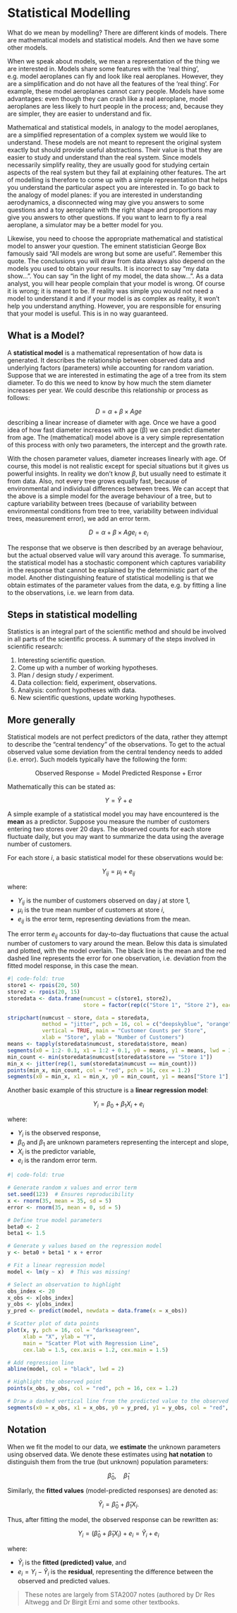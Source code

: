 # Statistical Modelling {.unnumbered}

What do we mean by modelling? There are different kinds of models. There are mathematical models and statistical models. And then we have some other models. 

When we speak about models, we mean a representation of the thing we are interested in. Models share some features with the ‘real thing’, e.g. model aeroplanes can fly and look like real aeroplanes. However, they are a simplification and do not have all the features of the ‘real thing’. For example, these model aeroplanes cannot carry people. Models have some advantages: even though they can crash like a real aeroplane, model aeroplanes are less likely to hurt people in the process; and, because they are simpler, they are easier to understand and fix.


Mathematical and statistical models, in analogy to the model aeroplanes, are a simplified representation of a complex system we would like to understand. These models are not meant to represent the original system exactly but should provide useful abstractions. Their value is that they are easier to study and understand than the real system. Since models necessarily simplify reality, they are usually good for studying certain aspects of the real system but they fail at explaining other features. The art of modelling is therefore
to come up with a simple representation that helps you understand the particular aspect you are interested in. To go back to the analogy of model planes: if you are interested in understanding aerodynamics, a disconnected wing may give you answers to some questions and a toy aeroplane with the right shape and proportions may give you answers to other questions. If you want to learn to fly a real aeroplane, a simulator may be a better model for you.

Likewise, you need to choose the appropriate mathematical and statistical model to answer  your question. The eminent statistician George Box famously said "All models are wrong but some are useful". Remember this quote. The conclusions you will draw from data always also depend on the models you used to obtain your results. It is incorrect to say "my data show...". You can say "in the light of my model, the data show...". As a data analyst, you will hear people complain that your model is wrong. Of course it is wrong; it is meant to be. If reality was simple you would not need a model to understand it and if your model is as complex as reality, it won’t help you understand anything. However, you are responsible for ensuring that your model is useful. This is in no way guaranteed. 

## What is a Model?

A **statistical model** is a mathematical representation of how data is generated. It describes the relationship between observed data and underlying factors (parameters) while accounting for random variation. Suppose that we are interested in estimating the age of a tree from its stem diameter. To do this we need to know by how much the stem diameter increases per year. We could describe this relationship or process as follows:

$$D = \alpha + \beta \times Age$$ describing a linear increase of diameter with age. Once we have a good idea of how fast diameter increases with age (β) we can predict diameter from age. The (mathematical) model above is a very simple representation of this process with only two parameters, the intercept and the growth rate.

With the chosen parameter values, diameter increases linearly with age. Of course, this model is not realistic except for special situations but it gives us powerful insights. In reality we don’t know $\beta$, but usually need to estimate it from data. Also, not every tree grows equally fast, because of environmental and individual differences between trees. We can accept that the above is a simple model for the average behaviour of a tree, but to capture variability between trees (because of variability between environmental conditions from tree to tree, variability between individual trees, measurement error), we add an error term.

$$D = \alpha + \beta \times Age_i + e_i$$

The response that we observe is then described by an average behaviour, but the actual observed value will vary around this average. To summarise, the statistical model has a stochastic component which captures variability in the response that cannot be explained by the deterministic part of the model. Another distinguishing feature of statistical modelling is that we obtain estimates of the parameter values from the data, e.g. by fitting a line to the observations, i.e. we learn from data.

## Steps in statistical modelling

Statistics is an integral part of the scientific method and should be involved in all parts of the scientific process. A summary of the steps involved in scientific research:

1. Interesting scientific question.
2. Come up with a number of working hypotheses.
3. Plan / design study / experiment.
4. Data collection: field, experiment, observations.
5. Analysis: confront hypotheses with data.
6. New scientific questions, update working hypotheses.

## More generally

Statistical models are not perfect predictors of the data, rather they attempt to describe the "central tendency" of the observations. To get to the actual observed value some deviation from the central tendency needs to added (i.e. error). Such models typically have the following the form:

$$
\text{Observed Response} = \text{Model Predicted Response} + \text{Error}
$$

Mathematically this can be stated as:

$$Y = \hat{Y} + e$$

A simple example of a statistical model you may have encountered is the **mean** as a predictor. Suppose you measure the number of customers entering two stores over 20 days. The observed counts for each store fluctuate daily, but you may want to summarize the data using the average number of customers.

For each store $i$, a basic statistical model for these observations would be:

$$
Y_{ij} = \mu_i + e_{ij}
$$

where:

-   $Y_{ij}$ is the number of customers observed on day $j$ at store 1,
-   $\mu_i$ is the true mean number of customers at store $i$,
-   $e_{ij}$ is the error term, representing deviations from the mean.

The error term $e_{ij}$ accounts for day-to-day fluctuations that cause the actual number of customers to vary around the mean. Below this data is simulated and plotted, with the model overlain. The black line is the mean and the red dashed line represents the error for one observation, i.e. deviation from the fitted model response, in this case the mean.

```r
#| code-fold: true 
store1 <- rpois(20, 50)
store2 <- rpois(20, 15)
storedata <- data.frame(numcust = c(store1, store2),
                        store = factor(rep(c("Store 1", "Store 2"), each = 20)))

stripchart(numcust ~ store, data = storedata,
           method = "jitter", pch = 16, col = c("deepskyblue", "orange"),
           vertical = TRUE, main = "Customer Counts per Store",
           xlab = "Store", ylab = "Number of Customers")
means <- tapply(storedata$numcust, storedata$store, mean)
segments(x0 = 1:2- 0.1, x1 = 1:2 + 0.1, y0 = means, y1 = means, lwd = 3, col = "black") 
min_count <- min(storedata$numcust[storedata$store == "Store 1"])
min_x <- jitter(rep(1, sum(storedata$numcust == min_count))) 
points(min_x, min_count, col = "red", pch = 16, cex = 1.2) 
segments(x0 = min_x, x1 = min_x, y0 = min_count, y1 = means["Store 1"], col = "red", lwd = 2, lty = 2)
```

Another basic example of this structure is a **linear regression model**:

$$
Y_i = \beta_0 + \beta_1 X_i + e_i
$$

where:

-   $Y_i$ is the observed response,
-   $\beta_0$ and $\beta_1$ are unknown parameters representing the intercept and slope,
-   $X_i$ is the predictor variable,
-   $e_i$ is the random error term.

```r
#| code-fold: true 

# Generate random x values and error term
set.seed(123)  # Ensures reproducibility
x <- rnorm(35, mean = 35, sd = 5)
error <- rnorm(35, mean = 0, sd = 5)

# Define true model parameters
beta0 <- 2
beta1 <- 1.5

# Generate y values based on the regression model
y <- beta0 + beta1 * x + error

# Fit a linear regression model
model <- lm(y ~ x)  # This was missing!

# Select an observation to highlight
obs_index <- 20  
x_obs <- x[obs_index]
y_obs <- y[obs_index]
y_pred <- predict(model, newdata = data.frame(x = x_obs))  

# Scatter plot of data points
plot(x, y, pch = 16, col = "darkseagreen",
     xlab = "X", ylab = "Y",
     main = "Scatter Plot with Regression Line",
     cex.lab = 1.5, cex.axis = 1.2, cex.main = 1.5)

# Add regression line
abline(model, col = "black", lwd = 2)

# Highlight the observed point
points(x_obs, y_obs, col = "red", pch = 16, cex = 1.2)  

# Draw a dashed vertical line from the predicted value to the observed value
segments(x0 = x_obs, x1 = x_obs, y0 = y_pred, y1 = y_obs, col = "red", lwd = 2, lty = 2)

```

## Notation

When we fit the model to our data, we **estimate** the unknown parameters using observed data. We denote these estimates using **hat notation** to distinguish them from the true (but unknown) population parameters:

$$
\hat{\beta}_0, \quad \hat{\beta}_1
$$

Similarly, the **fitted values** (model-predicted responses) are denoted as:

$$
\hat{Y}_i = \hat{\beta}_0 + \hat{\beta}_1 X_i.
$$

Thus, after fitting the model, the observed response can be rewritten as:

$$
Y_i = (\hat{\beta}_0 + \hat{\beta}_1 X_i) + e_i = \hat{Y}_i + e_i
$$

where:

-   $\hat{Y}_i$ is the **fitted (predicted) value**, and
-   $e_i = Y_i - \hat{Y}_i$ is the **residual**, representing the difference between the observed and predicted values.



> These notes are largely from STA2007 notes (authored by Dr Res Altwegg and Dr Birgit Erni and some other textbooks.
